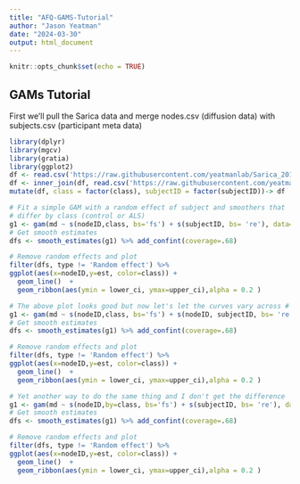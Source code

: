 ```yaml
---
title: "AFQ-GAMS-Tutorial"
author: "Jason Yeatman"
date: "2024-03-30"
output: html_document
---
```


```r
knitr::opts_chunk$set(echo = TRUE)
```

## GAMs Tutorial

First we'll pull the Sarica data and merge nodes.csv (diffusion data) with subjects.csv (participant meta data)

```r
library(dplyr)
library(mgcv)
library(gratia)
library(ggplot2)
df <- read.csv('https://raw.githubusercontent.com/yeatmanlab/Sarica_2017/gh-pages/data/nodes.csv')
df <- inner_join(df, read.csv('https://raw.githubusercontent.com/yeatmanlab/Sarica_2017/gh-pages/data/subjects.csv'))
mutate(df, class = factor(class), subjectID = factor(subjectID))-> df

```

```r
# Fit a simple GAM with a random effect of subject and smoothers that 
# differ by class (control or ALS)
g1 <- gam(md ~ s(nodeID,class, bs='fs') + s(subjectID, bs= 're'), data=df)
# Get smooth estimates
dfs <- smooth_estimates(g1) %>% add_confint(coverage=.68)

# Remove random effects and plot
filter(dfs, type != 'Random effect') %>%
ggplot(aes(x=nodeID,y=est, color=class)) +
  geom_line()  +
  geom_ribbon(aes(ymin = lower_ci, ymax=upper_ci),alpha = 0.2 )

```

```r
# The above plot looks good but now let's let the curves vary across # subjects too. What I notice here is that it dramatically effects the standard error
g1 <- gam(md ~ s(nodeID,class, bs='fs') + s(nodeID, subjectID, bs= 're'), data=df)
# Get smooth estimates
dfs <- smooth_estimates(g1) %>% add_confint(coverage=.68)

# Remove random effects and plot
filter(dfs, type != 'Random effect') %>%
ggplot(aes(x=nodeID,y=est, color=class)) +
  geom_line()  +
  geom_ribbon(aes(ymin = lower_ci, ymax=upper_ci),alpha = 0.2 )
```

```r
# Yet another way to do the same thing and I don't get the difference
g1 <- gam(md ~ s(nodeID,by=class, bs='fs') + s(subjectID, bs= 're'), data=df)
# Get smooth estimates
dfs <- smooth_estimates(g1) %>% add_confint(coverage=.68)

# Remove random effects and plot
filter(dfs, type != 'Random effect') %>%
ggplot(aes(x=nodeID,y=est, color=class)) +
  geom_line()  +
  geom_ribbon(aes(ymin = lower_ci, ymax=upper_ci),alpha = 0.2 )
```
